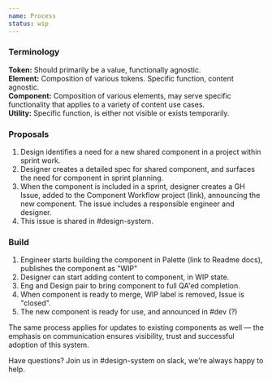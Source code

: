 ```yaml
---
name: Process
status: wip
---
```

### Terminology

**Token:** Should primarily be a value, functionally agnostic. <br/>
**Element:** Composition of various tokens. Specific function, content agnostic. <br/>
**Component:** Composition of various elements, may serve specific functionality that applies to a variety of content use cases.<br/>
**Utility:** Specific function, is either not visible or exists temporarily.

### Proposals

1. Design identifies a need for a new shared component in a project within
   sprint work.
2. Designer creates a detailed spec for shared component, and surfaces the need
   for component in sprint planning.
3. When the component is included in a sprint, designer creates a GH Issue,
   added to the Component Workflow project (link), announcing the new component.
   The issue includes a responsible engineer and designer.
4. This issue is shared in #design-system.

### Build

1. Engineer starts building the component in Palette (link to Readme docs),
   publishes the component as "WIP"
2. Designer can start adding content to component, in WIP state.
3. Eng and Design pair to bring component to full QA'ed completion.
4. When component is ready to merge, WIP label is removed, Issue is "closed".
5. The new component is ready for use, and announced in #dev (?)

The same process applies for updates to existing components as well — the
emphasis on communication ensures visibility, trust and successful adoption of
this system.

Have questions? Join us in #design-system on slack, we're always happy to help.
